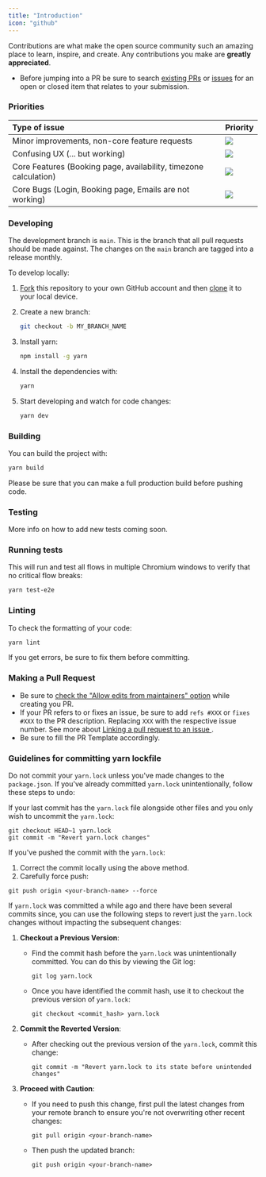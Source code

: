 ```yaml
---
title: "Introduction"
icon: "github"
---
```


Contributions are what make the open source community such an amazing place to learn, inspire, and create. Any contributions you make are **greatly appreciated**.

- Before jumping into a PR be sure to search [existing PRs](https://github.com/calcom/cal.com/pulls) or [issues](https://github.com/calcom/cal.com/issues) for an open or closed item that relates to your submission.

### Priorities

| Type of issue                                                    | Priority                                                         |
| :--------------------------------------------------------------- | :--------------------------------------------------------------- |
| Minor improvements, non-core feature requests                    | <img className="m-0" noZoom src="/images/low-priority.svg" />    |
| Confusing UX (... but working)                                   | <img className="m-0" noZoom src="/images/medium-priority.svg" /> |
| Core Features (Booking page, availability, timezone calculation) | <img className="m-0" noZoom src="/images/high-priority.svg" />   |
| Core Bugs (Login, Booking page, Emails are not working)          | <img className="m-0" noZoom src="/images/urgent-priority.svg" /> |

### Developing

The development branch is `main`. This is the branch that all pull
requests should be made against. The changes on the `main`
branch are tagged into a release monthly.

To develop locally:

1. [Fork](https://help.github.com/articles/fork-a-repo/) this repository to your
   own GitHub account and then
   [clone](https://help.github.com/articles/cloning-a-repository/) it to your local device.
2. Create a new branch:

   ```bash
   git checkout -b MY_BRANCH_NAME
   ```

3. Install yarn:

   ```bash
   npm install -g yarn
   ```

4. Install the dependencies with:

   ```bash
   yarn
   ```

5. Start developing and watch for code changes:

   ```bash
   yarn dev
   ```

### Building

You can build the project with:

```bash
yarn build
```

Please be sure that you can make a full production build before pushing code.

### Testing

More info on how to add new tests coming soon.

### Running tests

This will run and test all flows in multiple Chromium windows to verify that no critical flow breaks:

```bash
yarn test-e2e
```

### Linting

To check the formatting of your code:

```bash
yarn lint
```

If you get errors, be sure to fix them before committing.

### Making a Pull Request

- Be sure to [check the "Allow edits from maintainers" option](https://docs.github.com/en/pull-requests/collaborating-with-pull-requests/working-with-forks/allowing-changes-to-a-pull-request-branch-created-from-a-fork) while creating you PR.
- If your PR refers to or fixes an issue, be sure to add `refs #XXX` or `fixes #XXX` to the PR description. Replacing `XXX` with the respective issue number. See more about [Linking a pull request to an issue
  ](https://docs.github.com/en/issues/tracking-your-work-with-issues/linking-a-pull-request-to-an-issue).
- Be sure to fill the PR Template accordingly.

### Guidelines for committing yarn lockfile

Do not commit your `yarn.lock` unless you've made changes to the `package.json`. If you've already committed `yarn.lock` unintentionally, follow these steps to undo:

If your last commit has the `yarn.lock` file alongside other files and you only wish to uncommit the `yarn.lock`:

```git
git checkout HEAD~1 yarn.lock
git commit -m "Revert yarn.lock changes"
```

If you've pushed the commit with the `yarn.lock`:

1.  Correct the commit locally using the above method.
2.  Carefully force push:

```git
git push origin <your-branch-name> --force
```

If `yarn.lock` was committed a while ago and there have been several commits since, you can use the following steps to revert just the `yarn.lock` changes without impacting the subsequent changes:

1. **Checkout a Previous Version**:

   - Find the commit hash before the `yarn.lock` was unintentionally committed. You can do this by viewing the Git log:
     ```git
     git log yarn.lock
     ```
   - Once you have identified the commit hash, use it to checkout the previous version of `yarn.lock`:
     ```git
     git checkout <commit_hash> yarn.lock
     ```

2. **Commit the Reverted Version**:

   - After checking out the previous version of the `yarn.lock`, commit this change:
     ```git
     git commit -m "Revert yarn.lock to its state before unintended changes"
     ```

3. **Proceed with Caution**:
   - If you need to push this change, first pull the latest changes from your remote branch to ensure you're not overwriting other recent changes:
     ```git
     git pull origin <your-branch-name>
     ```
   - Then push the updated branch:
     ```git
     git push origin <your-branch-name>
     ```
